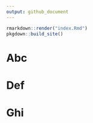 ```yaml
---
output: github_document
---
```




```r
rmarkdown::render("index.Rmd")
pkgdown::build_site()
```

# Abc

# Def

# Ghi

